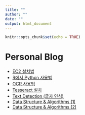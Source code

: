 ```yaml
---
title: ""
author: ""
date: ""
output: html_document
---
```


```r
knitr::opts_chunk$set(echo = TRUE)
```

# Personal Blog

- [EC2 설치법](docs/ec2/ec2.html)  
- [R에서 Python 사용법](docs/python_in_r/python_in_r.html)  
- [OCR 사용법](docs/ocr/ocr.html)  
- [Tesseract 설치](docs/ocr/tesseract_install.html)  
- [Text Detection (글자 인식)](docs/text_detection/text_detection.html)  
- [Data Structure & Algorithms (1)](docs/personal/datastructure_n_algorithms.html)  
- [Data Structure & Algorithms (2)](docs/personal/algorithm.html)  